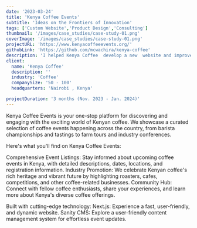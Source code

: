 ```yaml
---
date: '2023-03-24'
title: 'Kenya Coffee Events'
subtitle: 'Ideas on the Frontiers of Innovation'
tags: ['Custom Website','Product Design','Consulting']
thumbnail: '/images/case_studies/case-study-01.png'
coverImage: '/images/case_studies/case-study-01.png'
projectURL: 'https://www.kenyacoffeeevents.org/'
githubLink: 'https://github.com/mcwachira/kenya-coffee'
description: 'I helped Kenya Coffee  develop a new  website and improved their online presence.'
client:
  name: 'Kenya Coffee'
  description: ''
  industry: 'Coffee'
  companySize: '50 - 100'
  headquarters: 'Nairobi , Kenya'

projectDuration: '3 months (Nov. 2023 - Jan. 2024)'
---
```


Kenya Coffee Events is your one-stop platform for discovering and engaging with the exciting world of Kenyan coffee. We showcase a curated selection of coffee events happening across the country, from barista championships and tastings to farm tours and industry conferences.

Here's what you'll find on Kenya Coffee Events:

Comprehensive Event Listings: Stay informed about upcoming coffee events in Kenya, with detailed descriptions, dates, locations, and registration information.
Industry Promotion: We celebrate Kenyan coffee's rich heritage and vibrant future by highlighting roasters, cafes, competitions, and other coffee-related businesses.
Community Hub: Connect with fellow coffee enthusiasts, share your experiences, and learn more about Kenya's diverse coffee offerings.


Built with cutting-edge technology:
Next.js: Experience a fast, user-friendly, and dynamic website.
Sanity CMS: Explore a user-friendly content management system for effortless event updates.